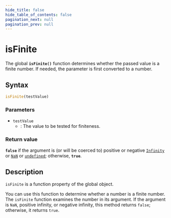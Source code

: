 ```yaml
---
hide_title: false
hide_table_of_contents: false
pagination_next: null
pagination_prev: null
---
```

# isFinite

The global **`isFinite()`** function determines whether the
passed value is a finite number. If needed, the parameter is first converted to a
number.

## Syntax

```js
isFinite(testValue)
```

### Parameters

- `testValue`
  - : The value to be tested for finiteness.

### Return value

**`false`** if the argument is (or will be coerced to) positive
or negative [`Infinity`](./Infinity.mdx) or [`NaN`](./NaN.mdx) or [`undefined`](./undefined.mdx);
otherwise, **`true`**.

## Description

`isFinite` is a function property of the global object.

You can use this function to determine whether a number is a finite number. The
`isFinite` function examines the number in its argument. If the argument is
`NaN`, positive infinity, or negative infinity, this method returns
`false`; otherwise, it returns `true`.
